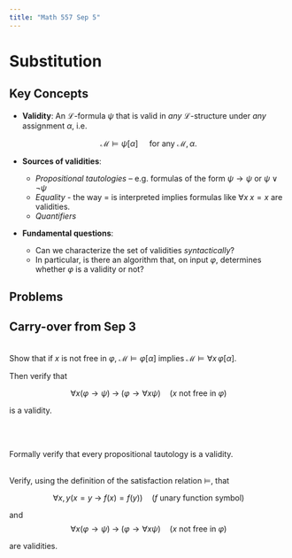 ```yaml
---
title: "Math 557 Sep 5"
---
```


# Substitution

## Key Concepts

- **Validity**: An $\mathcal{L}$-formula $\psi$ that is valid in *any* $\mathcal{L}$-structure under *any* assignment $\alpha$, i.e.

$$\mathcal{M} \models \psi[\alpha] \quad \text{ for any } \mathcal{M}, \alpha.$$


- **Sources of validities**: 
    - *Propositional tautologies* – e.g. formulas of the form $\psi \to \psi$ or $\psi \vee \neg \psi$
    - *Equality* - the way $=$ is interpreted implies formulas like $\forall x \; x=x$ are validities.  
    - *Quantifiers* 

- **Fundamental questions**: 

    - Can we characterize the set of validities *syntactically*?
    - In particular, is there an algorithm that, on input $\varphi$, determines whether $\varphi$ is a validity or not?




## Problems


::: {#exr-}
## Carry-over from Sep 3
\
Show that if $x$ is not free in $\varphi$, $\mathcal{M} \models \varphi[\alpha]$ implies $\mathcal{M} \models \forall x \, \varphi [\alpha]$.

Then verify that

$$\forall x ( \varphi \to \psi) \; \to \; (\varphi \to \forall x \psi) \quad (\text{$x$ not free in $\varphi$})$$

is a validity.
:::


::: {#exr-}
\

:::


:::{#exr-}
\
Formally verify that every propositional tautology is a validity.
:::



:::{#exr-}
\
Verify, using the definition of the satisfaction relation $\models$, that

$$\forall x,y (x = y \: \to \: f(x)=f(y)) \quad (\text{$f$ unary function symbol})$$

and
$$\forall x ( \varphi \to \psi) \; \to \; (\varphi \to \forall x \psi) \quad (\text{$x$ not free in $\varphi$})$$

are validities.
:::
